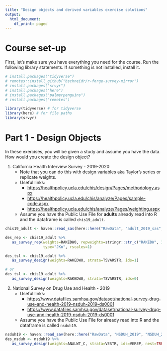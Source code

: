 ```yaml
---
title: "Design objects and derived variables exercise solutions"
output:
  html_document:
    df_print: paged
---
```


# Course set-up

First, let's make sure you have everything you need for the course. Run the following library statements. If something is not installed, install it.

```r
# install.packages("tidyverse")
# remotes::install_github("bschneidr/r-forge-survey-mirror")
# install.packages("srvyr")
# install.packages("here")
# install.packages("palmerpenguins")
# install.packages("remotes")

library(tidyverse) # for tidyverse
library(here) # for file paths
library(srvyr)


```

# Part 1 - Design Objects

In these exercises, you will be given a study and assume you have the data. How would you create the design object?

1.  California Health Interview Survey - 2019-2020
    -   Note that you can do this with design variables aka Taylor's series or replicate weights.
    -   Useful links:
        -   <https://healthpolicy.ucla.edu/chis/design/Pages/methodology.aspx>
        -   <https://healthpolicy.ucla.edu/chis/analyze/Pages/sample-code.aspx>
        -   <https://healthpolicy.ucla.edu/chis/analyze/Pages/weighting.aspx>
    -   Assume you have the Public Use File for **adults** already read into R and the dataframe is called `chis19_adult`.

```r

chis19_adult <- haven::read_sas(here::here("RawData", "adult_2019_sas", "adult.sas7bdat"))

des_rep <- chis19_adult %>%
   as_survey_rep(weights=RAKEDW0, repweights=stringr::str_c("RAKEDW", 1:80),
                 type="JKn", rscales=1)

des_tsl <- chis19_adult %>%
   as_survey_design(weights=RAKEDW0, strata=TSVARSTR, ids=1)

# or
des_tsl <- chis19_adult %>%
   as_survey_design(weights=RAKEDW0, strata=TSVARSTR, ids=0)


```

2.  National Survey on Drug Use and Health - 2019
    -   Useful links:
        -   <https://www.datafiles.samhsa.gov/dataset/national-survey-drug-use-and-health-2019-nsduh-2019-ds0001>
        -   <https://www.datafiles.samhsa.gov/dataset/national-survey-drug-use-and-health-2019-nsduh-2019-ds0001>
    -   Assume you have the Public Use File for already read into R and the dataframe is called `nsduh19`.

```r
nsduh19 <- haven::read_sav(here::here("RawData", "NSDUH_2019", "NSDUH_2019.SAV"))
des_nsduh <- nsduh19 %>%
   as_survey_design(weights=ANALWT_C, strata=VESTR, ids=VEREP, nest=TRUE)

```


